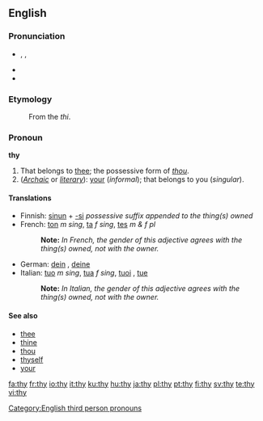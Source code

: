 {{wikipedia|dab=thy}}
==English==

{{rank|use|used|began|253|thy|less|till|next}}

===Pronunciation===
* {{IPA|/ðaɪ/}}, {{SAMPA|/DaI/}}, {{enPR|''th''ī}}
* {{audio|en-us-thy.ogg|Audio (US)}}
* {{rhymes|aɪ}}

===Etymology===
: From the {{ME.}} ''thi''.

===Pronoun===
'''thy'''

# That belongs to [[thee]]; the possessive form of ''[[thou]]''.
# (''[[Archaic]]'' or ''[[literary]]''): [[your]] (''informal''); that belongs to you (''singular'').

====Translations====
* Finnish: [[sinun]] + [[-si]] ''possessive suffix appended to the thing(s) owned''
* French: [[ton]] ''m sing'', [[ta]] ''f sing'', [[tes]] ''m & f pl''
*: '''Note: ''' ''In French, the gender of this adjective agrees with the thing(s) owned, not with the owner.''
* German: [[dein]] {{m}}, [[deine]] {{f}}
* Italian: [[tuo]] ''m sing'', [[tua]] ''f sing'', [[tuoi]] {{m|p}}, [[tue]] {{f|p}}
*: '''Note: ''' ''In Italian, the gender of this adjective agrees with the thing(s) owned, not with the owner.''

====See also====
* [[thee]]
* [[thine]]
* [[thou]]
* [[thyself]]
* [[your]]

[[Category:English third person pronouns]]

[[fa:thy]]
[[fr:thy]]
[[io:thy]]
[[it:thy]]
[[ku:thy]]
[[hu:thy]]
[[ja:thy]]
[[pl:thy]]
[[pt:thy]]
[[fi:thy]]
[[sv:thy]]
[[te:thy]]
[[vi:thy]]